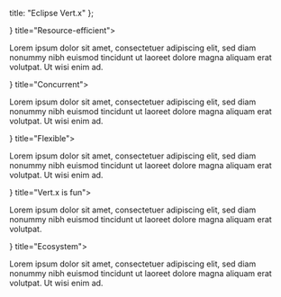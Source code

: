 

  title: "Eclipse Vert.x"
};

<Features>
  <FeaturesItem icon={<icons.Cpu />} title="Resource-efficient">

Lorem ipsum dolor sit amet, consectetuer adipiscing elit, sed diam nonummy nibh euismod tincidunt ut laoreet dolore magna aliquam erat volutpat. Ut wisi enim ad.

  </FeaturesItem>
  <FeaturesItem icon={<icons.Sliders />} title="Concurrent">

Lorem ipsum dolor sit amet, consectetuer adipiscing elit, sed diam nonummy nibh euismod tincidunt ut laoreet dolore magna aliquam erat volutpat. Ut wisi enim ad.

  </FeaturesItem>
  <FeaturesItem icon={<icons.Feather />} title="Flexible">

Lorem ipsum dolor sit amet, consectetuer adipiscing elit, sed diam nonummy nibh euismod tincidunt ut laoreet dolore magna aliquam erat volutpat. Ut wisi enim ad.

  </FeaturesItem>
  <FeaturesItem icon={<icons.Send />} title="Vert.x is fun">

Lorem ipsum dolor sit amet, consectetuer adipiscing elit, sed diam nonummy nibh euismod tincidunt ut laoreet dolore magna aliquam erat volutpat.

  </FeaturesItem>
  <FeaturesItem icon={<icons.Umbrella />} title="Ecosystem">

Lorem ipsum dolor sit amet, consectetuer adipiscing elit, sed diam nonummy nibh euismod tincidunt ut laoreet dolore magna aliquam erat volutpat. Ut wisi enim ad.

  </FeaturesItem>
</Features>
